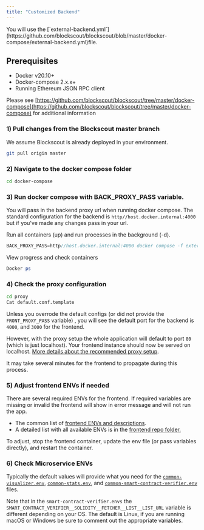 ```yaml
---
title: "Customized Backend"
---
```


<Info>
You will use the [`external-backend.yml`](https://github.com/blockscout/blockscout/blob/master/docker-compose/external-backend.yml)file.

</Info>

## Prerequisites

* Docker v20.10+
* Docker-compose 2.x.x+
* Running Ethereum JSON RPC client

Please see [https://github.com/blockscout/blockscout/tree/master/docker-compose](https://github.com/blockscout/blockscout/tree/master/docker-compose) for additional information

### 1) Pull changes from the Blockscout master branch

We assume Blockscout is already deployed in your environment.

```sh
git pull origin master
```

### 2) Navigate to the docker compose folder

```bash
cd docker-compose
```

### 3) Run docker compose with BACK\_PROXY_PASS variable.

You will pass in the backend proxy url when running docker compose. The standard configuration for the backend is `http//host.docker.internal:4000` but if you've made any changes pass in your url.

Run all containers (up) and run processes in the background (-d).

```javascript
BACK_PROXY_PASS=http//host.docker.internal:4000 docker compose -f external-backend.yml up -d
```

View progress and check containers

```powershell
Docker ps
```

### 4) Check the proxy configuration

```sh
cd proxy
Cat default.conf.template
```

Unless you overrode the default configs (or did not provide the `FRONT_PROXY_PASS` variable) , you will see the default port for the backend is `4000`, and `3000` for the frontend.

However, with the proxy setup the whole application will default to port `80` (which is just localhost). Your frontend instance should now be served on localhost. [More details about the recommended proxy setup](/setup/deployment/frontend-migration/proxy-setup).

<Info>
It may take several minutes for the frontend to propagate during this process.

</Info>

### 5) Adjust frontend ENVs if needed

There are several required ENVs for the frontend. If required variables are missing or invalid the frontend will show in error message and will not run the app.

* The common list of [frontend ENVs and descriptions](/setup/env-variables/frontend-common-envs).
* A detailed list with all available ENVs is in the [frontend repo folder.](https://github.com/blockscout/frontend/blob/main/docs/ENVS.md)

To adjust, stop the frontend container, update the env file (or pass variables directly), and restart the container.

### 6) Check Microservice ENVs

Typically the default values will provide what you need for the [`common-visualizer.env`](https://github.com/blockscout/blockscout/blob/master/docker-compose/envs/common-visualizer.env), [`common-stats.env`](https://github.com/blockscout/blockscout/blob/master/docker-compose/envs/common-stats.env), and [`common-smart-contract-verifier.env`](https://github.com/blockscout/blockscout/blob/master/docker-compose/envs/common-smart-contract-verifier.env) files.

Note that in the `smart-contract-verifier.envs` the `SMART_CONTRACT_VERIFIER__SOLIDITY__FETCHER__LIST__LIST_URL` variable is different depending on your OS. The default is Linux, if you are running macOS or Windows be sure to comment out the appropriate variables.